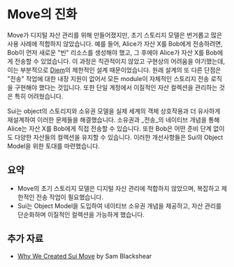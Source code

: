 # Move의 진화

Move가 디지털 자산 관리를 위해 만들어졌지만, 초기 스토리지 모델은 번거롭고 많은 사용 사례에
적합하지 않았습니다. 예를 들어, Alice가 자산 X를 Bob에게 전송하려면, Bob이 먼저 새로운 "빈" 리소스를
생성해야 했고, 그 후에야 Alice가 자산 X를 Bob에게 전송할 수 있었습니다. 이 과정은 직관적이지 않았고
구현상의 어려움을 야기했는데, 이는 부분적으로 [Diem](https://www.diem.com/en-us)의 제한적인 설계
때문이었습니다. 원래 설계의 또 다른 단점은 "전송" 작업에 대한 내장 지원이 없어서
모든 module이 자체적인 스토리지 전송 로직을 구현해야 했다는 것입니다. 또한 단일 계정에서
이질적인 자산 컬렉션을 관리하는 것은 특히 어려웠습니다.

Sui는 object의 스토리지와 소유권 모델을 실제 세계의 객체 상호작용과 더 유사하게 재설계하여
이러한 문제들을 해결했습니다. 소유권과 _전송_의 네이티브 개념을 통해
Alice는 자산 X를 Bob에게 직접 전송할 수 있습니다. 또한 Bob은 어떤 준비 단계 없이도
다양한 자산들의 컬렉션을 유지할 수 있습니다. 이러한 개선사항들은 Sui의 Object Model을 위한
토대를 마련했습니다.

## 요약

- Move의 초기 스토리지 모델은 디지털 자산 관리에 적합하지 않았으며, 복잡하고
  제한적인 전송 작업이 필요했습니다.
- Sui는 Object Model을 도입하여 네이티브 소유권 개념을 제공하고, 자산 관리를 단순화하며
  이질적인 컬렉션을 가능하게 했습니다.

## 추가 자료

- [Why We Created Sui Move](https://blog.sui.io/why-we-created-sui-move/) by Sam Blackshear
